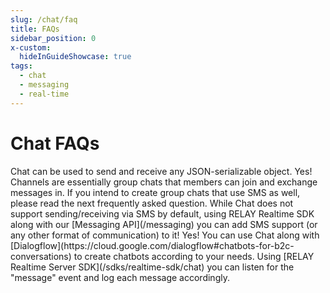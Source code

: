 ```yaml
---
slug: /chat/faq
title: FAQs
sidebar_position: 0
x-custom:
  hideInGuideShowcase: true
tags:
  - chat
  - messaging
  - real-time
---
```



# Chat FAQs

<AccordionGroup>
  <Accordion title="Can Chat only send and receive text messages?">
    Chat can be used to send and receive any JSON-serializable object.
  </Accordion>

  <Accordion title="Does Chat support group chats?">
    Yes! Channels are essentially group chats that members can join and exchange messages in. If you intend to create group chats that use SMS as well, please read the next frequently asked question.
  </Accordion>

  <Accordion title="Does Chat support sending/receiving via SMS?">
    While Chat does not support sending/receiving via SMS by default, using RELAY Realtime SDK along with our [Messaging API](/messaging) you can add SMS support (or any other format of communication) to it!
  </Accordion>

  <Accordion title="Can we use Chat to build a chatbot?">
    Yes! You can use Chat along with [Dialogflow](https://cloud.google.com/dialogflow#chatbots-for-b2c-conversations) to create chatbots according to your needs.
  </Accordion>

  <Accordion title="Can Chat messages be logged?">
    Using [RELAY Realtime Server SDK](/sdks/realtime-sdk/chat) you can listen for the "message" event and log each message accordingly.
  </Accordion>
</AccordionGroup>
